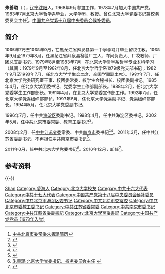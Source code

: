 {{Infobox_Person
| name = 朱善璐
|occupation= 
| period =
| Sex = 男
|birth_date= {{birth year and age|1953|11}}
|birth_place= {{PRC}}[[辽宁|辽宁]][[锦县|锦县]]
| nationality ={{PRC}}
| residence =
| party ={{CPC}}
}}
'''朱善璐'''（{{bd|1953年|11月|||catIdx=Z朱}} ），[[辽宁|辽宁]][[沈阳|沈阳]]人。1968年9月参加工作，1978年7月加入中国共产党。1983年7月北京大学哲学系毕业，大学学历，教授。曾任[[北京大学|北京大学]]党委书记兼校务委员会主任<ref>[http://news.cn.yahoo.com/07-05-/492/2i7zm.html 中共北京市委常委朱善璐简历 ]{{dead link|date=2018年3月 |bot=InternetArchiveBot |fix-attempted=yes }}</ref>。[[中国共产党第十八届中央委员会候补委员|中国共产党第十八届中央委员会候补委员]]。

==简介==
1965年7月至1968年9月，在黑龙江省拜泉县第一中学学习并毕业留校任教。1968年9月至1979年8月，任黑龙江省拜泉县棉毯厂工人、车间负责人、厂校教师、厂团总支副书记。1979年8月至1983年7月，在北京大学哲学系哲学专业本科学习（其间：1979年9月至1982年8月，任北京大学哲学系1979级党支部书记；1982年8月至1983年7月，任北京大学学生会主席、全国学联副主席）。1983年7月，任北京大学党委研究室干事、校团委常委、校学生会秘书长、校团委副书记。1985年4月，任北京大学团委书记、党委学生工作部副部长。1988年2月，任北京大学党委学生工作部部长。1991年4月，在北京大学党委宣传部工作。1992年7月，任北京大学党委组织部部长。1993年6月，任北京大学党委副书记、党委组织部部长。1994年5月，任北京大学党委副书记。

1996年7月，任中共[[海淀区|海淀区]]委副书记。1998年4月，任中共海淀区委书记。2002年5月，任[[中共北京市委|中共北京市委]]常委、教育工委书记<ref>{{Cite web |url=http://finance.ifeng.com/people/official/zhushanlu.shtml |title=朱善璐详细资料，凤凰网 |access-date=2010-04-28 |archive-date=2017-08-25 |archive-url=https://web.archive.org/web/20170825040219/http://finance.ifeng.com/people/official/zhushanlu.shtml |dead-url=no }}</ref>。

2008年2月，任[[中共江苏省委|中共江苏省委]]常委、中共[[南京市|南京市]]委书记<ref>{{Cite web |url=http://news.xinhuanet.com/politics/2008-02/15/content_7609611.htm |title=朱善璐同志任中共江苏省委常委、南京市委书记  |access-date=2010-04-28 |archive-date=2015-10-17 |archive-url=https://web.archive.org/web/20151017091122/http://news.xinhuanet.com/politics/2008-02/15/content_7609611.htm |dead-url=no }}</ref><ref>{{Cite web |url=http://leaders.people.com.cn/GB/6884510.html |title=朱善璐同志简历 |access-date=2010-04-28 |archive-url=https://web.archive.org/web/20100404180227/http://leaders.people.com.cn/GB/6884510.html |archive-date=2010-04-04 |dead-url=yes }}</ref>。2011年3月，任中共江苏省委副书记，不再担任中共南京市委书记<ref>{{Cite web |url=http://news.ifeng.com/mainland/detail_2011_03/23/5328842_0.shtml |title=朱善璐任中共江苏省委副书记 不再担任南京市委书记 |access-date=2011-03-24 |archive-date=2019-08-12 |archive-url=https://web.archive.org/web/20190812233707/http://news.ifeng.com/mainland/detail_2011_03/23/5328842_0.shtml |dead-url=no }}</ref>。

2011年8月，任中共北京大学党委书记<ref>[http://www.pku.edu.cn/about/ldjg/xzh/zsl.jsp 朱善璐 北京大学党委书记、校务委员会主任] {{webarchive|url=https://web.archive.org/web/20150225221421/http://www.pku.edu.cn/about/ldjg/xzh/zsl.jsp |date=2015-02-25 }}</ref>。2016年12月，卸任<ref>{{cite news|title=教育部副部长郝平履新北京大学党委书记，朱善璐不再担任|url=http://www.thepaper.cn/newsDetail_forward_1579454|accessdate=2016-12-13|newspaper=澎湃新闻|archive-date=2021-03-24|archive-url=https://web.archive.org/web/20210324021557/https://www.thepaper.cn/newsDetail_forward_1579454|dead-url=no}}</ref>。

==参考资料==
{{reflist}}

{{-}}
{{start box}}
{{s-ppo|cpc}}
{{s-bef|before=[[闵维方|闵维方]]}}
{{s-ttl|title=[[北京大学|北京大学]]党委书记|years=2011年8月 - 2016年12月}}
{{s-after|[[郝平_(官员)|郝平]]}}
{{s-bef|before=[[王国生_(1956年)|王国生]]}}
{{s-ttl|title=[[中国共产党江苏省委员会|中国共产党江苏省委员会]]专职副书记|years=2011年3月 - 2011年8月}}
{{s-after|[[石泰峰|石泰峰]]}}
{{s-bef|before=[[罗志军_(1951年)|罗志军]]}}
{{s-ttl|title=[[中国共产党南京市委员会|中国共产党南京市委员会]]书记|years=2008年2月 - 2011年3月}}
{{s-after|[[杨卫泽|杨卫泽]]}}
{{s-bef|before=[[李荻生|李荻生]]}}
{{s-ttl|title=[[中国共产党北京市海淀区委员会|中国共产党北京市海淀区委员会]]书记|years=1998年4月 - 2003年1月}}
{{s-after|[[谭维克|谭维克]]}}
{{end box}}

{{normdaten|NLC=001026000}}
{{DEFAULTSORT:zhu shanlu}}
[[Category:朱姓|Shan]]
[[Category:凌海人|Category:凌海人]]
[[Category:北京大学校友|Category:北京大学校友]]
[[Category:中共十六大代表|Category:中共十六大代表]]
[[Category:中共十七大代表|Category:中共十七大代表]]
[[Category:中国共产党第十八届中央委员会候补委员|Category:中国共产党第十八届中央委员会候补委员]]
[[Category:中共北京市海淀区委书记|Category:中共北京市海淀区委书记]]
[[Category:中共北京市委常委|Category:中共北京市委常委]]
[[Category:中共北京市委教工委书记|Category:中共北京市委教工委书记]]
[[Category:中共江苏省委常委|Category:中共江苏省委常委]]
[[Category:中共南京市委书记|Category:中共南京市委书记]]
[[Category:中共江蘇省委副書記|Category:中共江蘇省委副書記]]
[[Category:北京大學黨委書記|Category:北京大學黨委書記]]
[[Category:中国共产党党员_(1978年入党)|Category:中国共产党党员 (1978年入党)]]
